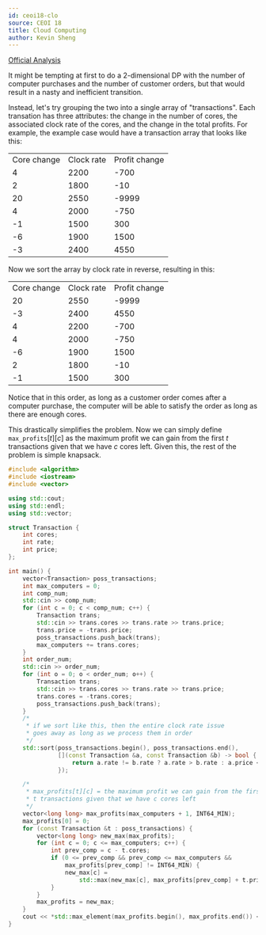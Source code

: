 ```yaml
---
id: ceoi18-clo
source: CEOI 18
title: Cloud Computing
author: Kevin Sheng
---
```


[Official Analysis](https://ceoi2018.pl/wp-content/uploads/2018/08/solutions_day1.pdf#page=10)

It might be tempting at first to do a 2-dimensional DP with the number of computer purchases and the number of customer orders, but that would result in a nasty and inefficient transition.

Instead, let's try grouping the two into a single array of "transactions". Each transation has three attributes: the change in the number of cores, the associated clock rate of the cores, and the change in the total profits.
For example, the example case would have a transaction array that looks like this:

<center>
<table className="text-center">
	<tbody>
		<tr>
			<td>Core change</td>
			<td>Clock rate</td>
			<td>Profit change</td>
		</tr>
		<tr>
			<td>4</td>
			<td>2200</td>
			<td>-700</td>
		</tr>
		<tr>
			<td>2</td>
			<td>1800</td>
			<td>-10</td>
		</tr>
		<tr>
			<td>20</td>
			<td>2550</td>
			<td>-9999</td>
		</tr>
		<tr>
			<td>4</td>
			<td>2000</td>
			<td>-750</td>
		</tr>
		<tr>
			<td>-1</td>
			<td>1500</td>
			<td>300</td>
		</tr>
		<tr>
			<td>-6</td>
			<td>1900</td>
			<td>1500</td>
		</tr>
		<tr>
			<td>-3</td>
			<td>2400</td>
			<td>4550</td>
		</tr>
	</tbody>
</table>
</center>

Now we sort the array by clock rate in reverse, resulting in this:

<center>
<table className="text-center">
	<tbody>
		<tr>
			<td>Core change</td>
			<td>Clock rate</td>
			<td>Profit change</td>
		</tr>
		<tr>
			<td>20</td>
			<td>2550</td>
			<td>-9999</td>
		</tr>
		<tr>
			<td>-3</td>
			<td>2400</td>
			<td>4550</td>
		</tr>
		<tr>
			<td>4</td>
			<td>2200</td>
			<td>-700</td>
		</tr>
		<tr>
			<td>4</td>
			<td>2000</td>
			<td>-750</td>
		</tr>
		<tr>
			<td>-6</td>
			<td>1900</td>
			<td>1500</td>
		</tr>
		<tr>
			<td>2</td>
			<td>1800</td>
			<td>-10</td>
		</tr>
		<tr>
			<td>-1</td>
			<td>1500</td>
			<td>300</td>
		</tr>
	</tbody>
</table>
</center>

Notice that in this order, as long as a customer order comes after a computer purchase, the computer will be able to satisfy the order as long as there are enough cores.

This drastically simplifies the problem. Now we can simply define $\texttt{max\_profits}[t][c]$ as the maximum profit we can gain from the first $t$ transactions given that we have $c$ cores left.
Given this, the rest of the problem is simple knapsack.

<LanguageSection>
<CPPSection>

```cpp
#include <algorithm>
#include <iostream>
#include <vector>

using std::cout;
using std::endl;
using std::vector;

struct Transaction {
	int cores;
	int rate;
	int price;
};

int main() {
	vector<Transaction> poss_transactions;
	int max_computers = 0;
	int comp_num;
	std::cin >> comp_num;
	for (int c = 0; c < comp_num; c++) {
		Transaction trans;
		std::cin >> trans.cores >> trans.rate >> trans.price;
		trans.price = -trans.price;
		poss_transactions.push_back(trans);
		max_computers += trans.cores;
	}
	int order_num;
	std::cin >> order_num;
	for (int o = 0; o < order_num; o++) {
		Transaction trans;
		std::cin >> trans.cores >> trans.rate >> trans.price;
		trans.cores = -trans.cores;
		poss_transactions.push_back(trans);
	}
	/*
	 * if we sort like this, then the entire clock rate issue
	 * goes away as long as we process them in order
	 */
	std::sort(poss_transactions.begin(), poss_transactions.end(),
	          [](const Transaction &a, const Transaction &b) -> bool {
		          return a.rate != b.rate ? a.rate > b.rate : a.price < b.price;
	          });

	/*
	 * max_profits[t][c] = the maximum profit we can gain from the first
	 * t transactions given that we have c cores left
	 */
	vector<long long> max_profits(max_computers + 1, INT64_MIN);
	max_profits[0] = 0;
	for (const Transaction &t : poss_transactions) {
		vector<long long> new_max(max_profits);
		for (int c = 0; c <= max_computers; c++) {
			int prev_comp = c - t.cores;
			if (0 <= prev_comp && prev_comp <= max_computers &&
			    max_profits[prev_comp] != INT64_MIN) {
				new_max[c] =
				    std::max(new_max[c], max_profits[prev_comp] + t.price);
			}
		}
		max_profits = new_max;
	}
	cout << *std::max_element(max_profits.begin(), max_profits.end()) << endl;
}
```

</CPPSection>
</LanguageSection>

